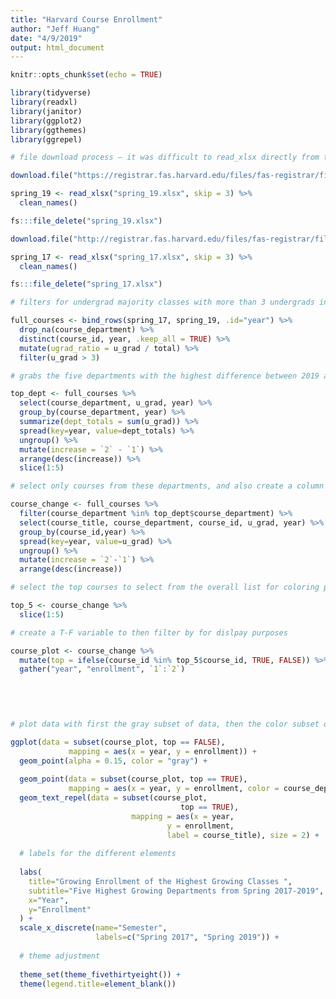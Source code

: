 ```yaml
---
title: "Harvard Course Enrollment"
author: "Jeff Huang"
date: "4/9/2019"
output: html_document
---
```


```r
knitr::opts_chunk$set(echo = TRUE)

library(tidyverse)
library(readxl)
library(janitor)
library(ggplot2)
library(ggthemes)
library(ggrepel)

```


```r
# file download process — it was difficult to read_xlsx directly from the url, so the easiest way for me to download was by storing it in local directory and reading from there, and then deleting. clean_nanmes() helped with standardizing the naming of the columns

download.file("https://registrar.fas.harvard.edu/files/fas-registrar/files/class_enrollment_summary_by_term_3.22.19.xlsx", "spring_19.xlsx")

spring_19 <- read_xlsx("spring_19.xlsx", skip = 3) %>% 
  clean_names()

fs:::file_delete("spring_19.xlsx")

download.file("http://registrar.fas.harvard.edu/files/fas-registrar/files/class_enrollment_summary_by_term_2017_03_07_final_0.xlsx", "spring_17.xlsx")

spring_17 <- read_xlsx("spring_17.xlsx", skip = 3) %>% 
  clean_names()

fs:::file_delete("spring_17.xlsx")


```

```r
# filters for undergrad majority classes with more than 3 undergrads in the course, there are sometimes multiple listing for the same course in different sections, so only keep distinct entries

full_courses <- bind_rows(spring_17, spring_19, .id="year") %>%
  drop_na(course_department) %>% 
  distinct(course_id, year, .keep_all = TRUE) %>% 
  mutate(ugrad_ratio = u_grad / total) %>% 
  filter(u_grad > 3) 

# grabs the five departments with the highest difference between 2019 and 2017 total enrollment in undergrad courses. created a column to easily sort and select entries

top_dept <- full_courses %>% 
  select(course_department, u_grad, year) %>%
  group_by(course_department, year) %>% 
  summarize(dept_totals = sum(u_grad)) %>% 
  spread(key=year, value=dept_totals) %>% 
  ungroup() %>% 
  mutate(increase = `2` - `1`) %>% 
  arrange(desc(increase)) %>% 
  slice(1:5)

# select only courses from these departments, and also create a column to display the differences between 2019 and 2017 to easily select entries

course_change <- full_courses %>% 
  filter(course_department %in% top_dept$course_department) %>% 
  select(course_title, course_department, course_id, u_grad, year) %>% 
  group_by(course_id,year) %>% 
  spread(key=year, value=u_grad) %>% 
  ungroup() %>% 
  mutate(increase = `2`-`1`) %>% 
  arrange(desc(increase))

# select the top courses to select from the overall list for coloring purposes

top_5 <- course_change %>% 
  slice(1:5)

# create a T-F variable to then filter by for dislpay purposes

course_plot <- course_change %>% 
  mutate(top = ifelse(course_id %in% top_5$course_id, TRUE, FALSE)) %>% 
  gather("year", "enrollment", `1`:`2`) 

  
  
  
```



```r
# plot data with first the gray subset of data, then the color subset of data. geom_text_repel labels the colored subset of data for comparison purposes

ggplot(data = subset(course_plot, top == FALSE),
             mapping = aes(x = year, y = enrollment)) +
  geom_point(alpha = 0.15, color = "gray") +
  
  geom_point(data = subset(course_plot, top == TRUE),
             mapping = aes(x = year, y = enrollment, color = course_department)) +
  geom_text_repel(data = subset(course_plot,
                                      top == TRUE),
                           mapping = aes(x = year,
                                   y = enrollment,
                                   label = course_title), size = 2) +
  
  # labels for the different elements
  
  labs(
    title="Growing Enrollment of the Highest Growing Classes ",
    subtitle="Five Highest Growing Departments from Spring 2017-2019", 
    x="Year", 
    y="Enrollment"
  ) +
  scale_x_discrete(name="Semester",
                   labels=c("Spring 2017", "Spring 2019")) +
  
  # theme adjustment 
  
  theme_set(theme_fivethirtyeight()) +
  theme(legend.title=element_blank())

```


